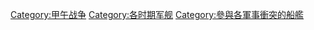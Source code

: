 [[Category:甲午战争|Category:甲午战争]]
[[Category:各时期军舰|Category:各时期军舰]]
[[Category:參與各軍事衝突的船艦|Category:參與各軍事衝突的船艦]]